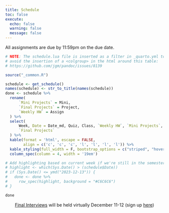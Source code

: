 ```yaml
---
title: Schedule
toc: false
execute:
  echo: false
  warning: false
  message: false
---
```


All assignments are due by 11:59pm on the due date.

```r
# NOTE: The schedule.lua file is inserted as a filter in _quarto.yml to 
# avoid the insertion of a <colgroup> in the html around this table: 
# https://github.com/jgm/pandoc/issues/8139

source("_common.R")

schedule <- get_schedule() 
names(schedule) <- str_to_title(names(schedule))
done <- schedule %>%
  rename(
      `Mini Projects` = Mini,
      `Final Projects` = Project,
      `Weekly HW` = Assign
  ) %>%
  select(
      Week, Date = Date_md, Quiz, Class, `Weekly HW`, `Mini Projects`,
      `Final Projects`
  ) %>%
  kable(format = 'html', escape = FALSE,
        align = c('c', 'c', 'c', 'l', 'l', 'l', 'l')) %>%
  kable_styling(full_width = F, bootstrap_options = c("striped", "hover")) %>%
  column_spec(column = 4, width = '19em') 

# Add highlighting based on current week if we're still in the semester
# highlight <- which(Sys.Date() > (schedule$Date))
# if (Sys.Date() <= ymd("2023-12-13")) {
#   done <- done %>%
#     row_spec(highlight, background = "#C6C6C6")
# }

done
```

<center>
[Final Interviews](./class/interviews.html) will be held virtually December 11-12 (sign up [here](https://jhelvy.appointlet.com/b/interview))
</center>
